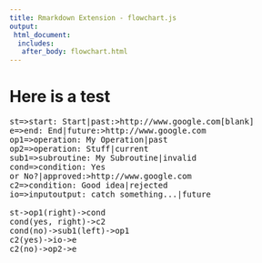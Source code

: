 ```yaml
---
title: Rmarkdown Extension - flowchart.js
output:
 html_document:
  includes:
   after_body: flowchart.html
---
```

# Here is a test

<pre class='flowchart' id='flowchart_1'>
st=>start: Start|past:>http://www.google.com[blank]
e=>end: End|future:>http://www.google.com
op1=>operation: My Operation|past
op2=>operation: Stuff|current
sub1=>subroutine: My Subroutine|invalid
cond=>condition: Yes
or No?|approved:>http://www.google.com
c2=>condition: Good idea|rejected
io=>inputoutput: catch something...|future

st->op1(right)->cond
cond(yes, right)->c2
cond(no)->sub1(left)->op1
c2(yes)->io->e
c2(no)->op2->e
</pre>